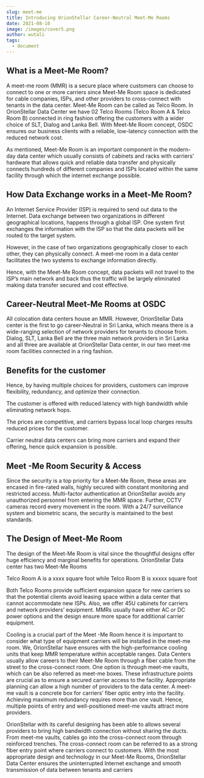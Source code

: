 ```yaml
---
slug: meet-me
title: Introducing OrionStellar Career-Neutral Meet-Me Rooms
date: 2021-08-10
image: /images/cover5.png
author: wutali
tags:
  - document
---
```


## What is a Meet-Me Room?

A meet-me room (MMR) is a secure place where customers can choose to connect to one or more carriers since Meet-Me Room space is dedicated for cable companies, ISPs, and other providers to cross-connect with tenants in the data center. Meet-Me Room can be called as Telco Room. 
In OrionStellar Data Center we have 02 Telco Rooms (Telco Room A & Telco Room B) connected in ring fashion offering the customers with a wider choice of SLT, Dialog and Lanka Bell.  With Meet-Me Room concept, OSDC ensures our business clients with a reliable, low-latency connection with the reduced network cost.
 
As mentioned, Meet-Me Room is an important component in the modern-day data center which usually consists of cabinets and racks with carriers’ hardware that allows quick and reliable data transfer and physically connects hundreds of different companies and ISPs located within the same facility through which the internet exchange possible.


## How Data Exchange works in a Meet-Me Room?

An Internet Service Provider (ISP) is required to send out data to the Internet. Data exchange between two organizations in different geographical locations, happens through a global ISP. One system first exchanges the information with the ISP so that the data packets will be routed to the target system. 

However, in the case of two organizations geographically closer to each other, they can physically connect. A meet-me room in a data center facilitates the two systems to exchange information directly.

Hence, with the Meet-Me Room concept, data packets will not travel to the ISP’s main network and back thus the traffic will be largely eliminated making data transfer secured and cost effective.


## Career-Neutral Meet-Me Rooms at OSDC

All colocation data centers house an MMR. However, OrionStellar Data center is the first to go career-Neutral in Sri Lanka, which means there is a wide-ranging selection of network providers for tenants to choose from. Dialog, SLT, Lanka Bell are the three main network providers in Sri Lanka and all three are available at OrionStellar Data center, in our two meet-me room facilities connected in a ring fashion.

## Benefits for the customer 

Hence, by having multiple choices for providers, customers can improve flexibility, redundancy, and optimize their connection. 

The customer is offered with reduced latency with high bandwidth while eliminating network hops. 

The prices are competitive, and carriers bypass local loop charges results reduced prices for the customer. 

Carrier neutral data centers can bring more carriers and expand their offering, hence quick expansion is possible.


## Meet -Me Room Security & Access

Since the security is a top priority for a Meet-Me Room, these areas are encased in fire-rated walls, highly secured with constant monitoring and restricted access. Multi-factor authentication at OrionStellar avoids any unauthorized personnel from entering the MMR space. Further, CCTV cameras record every movement in the room. With a 24/7 surveillance system and biometric scans, the security is maintained to the best standards.


## The Design of Meet-Me Room

The design of the Meet-Me Room is vital since the thoughtful designs offer huge efficiency and marginal benefits for operations. OrionStellar Data center has two Meet-Me Rooms

Telco Room A is a xxxx square foot while Telco Room B is xxxxx square foot  

Both Telco Rooms provide sufficient expansion space for new carriers so that the potential clients avoid leasing space within a data center that cannot accommodate new ISPs. 
Also, we offer 45U cabinets for carriers and network providers’ equipment. MMRs usually have either AC or DC power options and the design ensure more space for additional carrier equipment.

Cooling is a crucial part of the Meet -Me Room hence it is important to consider what type of equipment carriers will be installed in the meet-me room. We, OrionStellar have ensures with the high-performance cooling units that keep MMR temperature within acceptable ranges.
Data Centers usually allow careers to their Meet-Me Room through a fiber cable from the street to the cross-connect room. One option is through meet-me vaults, which can be also referred as meet-me boxes. These infrastructure points are crucial as to ensure a secured carrier access to the facility. Appropriate planning can allow a high number of providers to the data center.
A meet-me vault is a concrete box for carriers’ fiber optic entry into the facility. Achieving maximum redundancy requires more than one vault. Hence, multiple points of entry and well-positioned meet-me vaults attract more providers.

OrionStellar with its careful designing has been able to allows several providers to bring high bandwidth connection without sharing the ducts. From meet-me vaults, cables go into the cross-connect room through reinforced trenches. The cross-connect room can be referred to as a strong fiber entry point where carriers connect to customers.
With the most appropriate design and technology in our Meet-Me Rooms, OrionStellar Data Center ensures the uninterrupted Internet exchange and smooth transmission of data between tenants and carriers  

